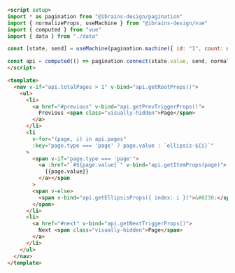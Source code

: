 ```md
<script setup>
import * as pagination from "@ibrains-design/pagination"
import { normalizeProps, useMachine } from "@ibrains-design/vue"
import { computed } from "vue"
import { data } from "./data"

const [state, send] = useMachine(pagination.machine({ id: "1", count: data.length }))

const api = computed(() => pagination.connect(state.value, send, normalizeProps))
</script>

<template>
  <nav v-if="api.totalPages > 1" v-bind="api.getRootProps()">
    <ul>
      <li>
        <a href="#previous" v-bind="api.getPrevTriggerProps()">
          Previous <span class="visually-hidden">Page</span>
        </a>
      </li>
      <li
        v-for="(page, i) in api.pages"
        :key="page.type === 'page' ? page.value : `ellipsis-${i}`"
      >
        <span v-if="page.type === 'page'">
          <a :href="`#${page.value}`" v-bind="api.getItemProps(page)">
            {{page.value}}
          </a></span
        >
        <span v-else>
          <span v-bind="api.getEllipsisProps({ index: i })">&#8230;</span>
        </span>
      </li>
      <li>
        <a href="#next" v-bind="api.getNextTriggerProps()">
          Next <span class="visually-hidden">Page</span>
        </a>
      </li>
    </ul>
  </nav>
</template>
```
